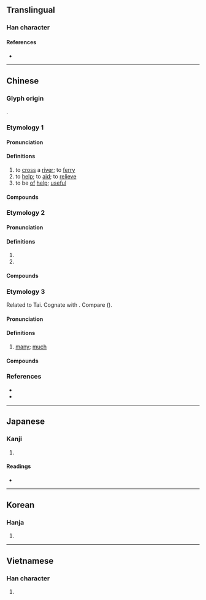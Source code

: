 {{also|济|済}}
{{character info/new}}
==Translingual==
{{Han simplified forms|濟|済|济}}

===Han character===
{{Han char|rn=85|rad=水|as=14|sn=17|four=30123|canj=EYX|ids=⿰氵齊}}

====References====
* {{Han ref|kx=0656.010|dkj=18498|dj=1066.090|hdz=31771.120|uh=6FDF|ud=28639|bh=C0D9|bd=49369}}

----

==Chinese==
{{zh-forms|s=济|alt=済}}

===Glyph origin===
{{Han etym}}
{{Han compound|水|齊|t1=water|c1=s|c2=p|ls=psc}}.

===Etymology 1===

====Pronunciation====
{{zh-pron
|m=jì
|c=zai3
|h=pfs=chi
|md=
|mn=chè
|mn-t=zi3
|w=2ji
|mc=2
|oc=4+5,2
|cat=v
}}

====Definitions====
{{zh-hanzi}}

# to [[cross]] a [[river]]; to [[ferry]]
# to [[help]]; to [[aid]]; to [[relieve]]
# to be [[of]] [[help]]; [[useful]]

====Compounds====
{{zh-der|不存不濟|不存濟|不濟|不濟事|不經濟|不良事濟|不通濟|以水濟水|伯濟國|俵濟|假公濟私|公私兩濟|共濟一堂|兼濟|剛柔並濟|剛柔相濟|力濟九區|功濟宇內|劫富濟貧|匡俗濟時|匡時濟世|匡時濟俗|匡濟|匡濟之才|博愛濟群|博施濟眾|博濟醫院|史瓦濟蘭同惡相濟|同舟共濟|同舟而濟|同船濟水|周濟|命運兩濟|和衷共濟|失業救濟|存濟|安濟坊|寬猛相濟|幹濟|康濟|康濟錄|得濟|恩威並濟|慈濟功德會|慈濟大學|懸壺濟世|才能幹濟|扶傾濟弱|扶危濟困|拔刀相濟|拔濟|拔濟火宅|拯溺濟危|振貧濟乏|捐軀濟難|接濟|撥亂濟危|撥亂濟時|救濟|救濟金|救濟院|文武兼濟|斐濟|方濟谷派|於事無濟|時運不濟|普濟寺|普濟眾生|普濟群生|本事不濟|永濟渠|津濟|濟世|濟世之才|濟世匡時|濟世安人|濟世安民|濟世安邦|濟世愛民|濟世救人|濟世經邦|濟事|濟人|濟人利物|濟公傳|濟公活佛|濟助|濟勝之具|濟困扶危|濟寒賑貧|濟度|濟弱扶傾|濟弱扶危|濟弱鋤強|濟急|濟惠|濟惡|濟拔|濟時拯世|濟時行道|濟河焚舟|濟渡|濟生|濟美|濟苦憐貧|濟貧|濟貧拔苦|濟顛|災害救濟|無存濟|無濟於事|無濟無主|爛不濟|痊濟|百濟|相濟|社會救濟|經世濟民|經國濟民|經濟|經綸濟世|緩不濟急|緩急相濟|自力救濟|蔣濟|行政救濟|表裡相濟|賑濟|賑窮濟乏|賙濟|通濟渠|道濟|道濟天下|開濟|難存濟|額濟納河|額爾濟斯河|養濟|養濟院|首尾共濟|鳳毛濟美}}

===Etymology 2===

====Pronunciation====
{{zh-pron
|m=jǐ
|c=zai2
|h=pfs=
|md=
|mn=ché/ml:chè
|w=
|mc=1
|oc=1+2+3,1
|cat=pn
}}

====Definitions====
{{zh-hanzi}}

# {{n-g|River name in Eastern China. See {{zh-l|濟水}}.}}
# {{zh-only|濟濟|horde of people; multitude}}

====Compounds====
{{zh-der|fold=1|人才濟濟|濟南|濟寧|濟州|濟楚|濟水|濟濟|濟濟一堂|濟濟多士|濟濟彬彬|濟濟鏘鏘|衣冠濟楚|衣冠濟濟}}

===Etymology 3===
{{zh-forms|s=济|alt=多,㩼,穧,侈,儕,価,眾,嚌,𧪇,䜞,諸}}
Related to Tai. Cognate with {{och-l|多}}. Compare {{cog|za|lai||many}} ({{zh-ref|Schuessler, 2007}}).

====Pronunciation====
{{zh-pron
|md=sâ̤
|mn=xm,qz,tp,lk,km,mg,hc:chōe/zz,kh,tn,yl,tc:chē/lk:chǒe/sx:chēre
|mn-t=zoi7
|cat=a
}}

====Definitions====
{{zh-hanzi}}

# {{lb|zh|Min}} [[many]]; [[much]]

====Compounds====
{{zh-der|fold=1|上濟|偌濟|濟少|濟濟|濟話|濟彌滿}}

===References===
* {{thcwda|305}}
* {{cite-web
|author=劉建仁
|authorlink=
|date=2012-04-29
|url=https://taiwanlanguage.wordpress.com/2012/01/09/%e6%bf%9f%e2%80%a2%e5%a4%9a%ef%bc%88tse%e2%8a%a6%ef%bc%8ftsue%e2%8a%a6%ef%bc%89%e2%94%80%e2%94%80%e5%a4%9a/
|title=濟•多（tse⊦／tsue⊦）──多
|work=台灣話的語源與理據
|language=Chinese
|accessdate=2016-08-21
}}

----

==Japanese==
{{ja-kanji forms|済|濟}}

===Kanji===
{{ja-kanji|grade=|rs=水14|shin=済}}

# {{defn|lang=ja|sort=水14}}

====Readings====
* {{ja-readings|on=[[さい]] (sai), [[せい]] (sei)|kun=[[すむ]] (sumu)}}

----

==Korean==

===Hanja===
{{ko-hanja|hangeul=제|eumhun=|rv=je|mr=che|y=cey}}

# {{defn|lang=ko|sort=水14}}

----

==Vietnamese==

===Han character===
{{vi-hantu|[[tế]], [[tể]]|rs=水14}}

# {{defn|lang=vi|sort=水14}}